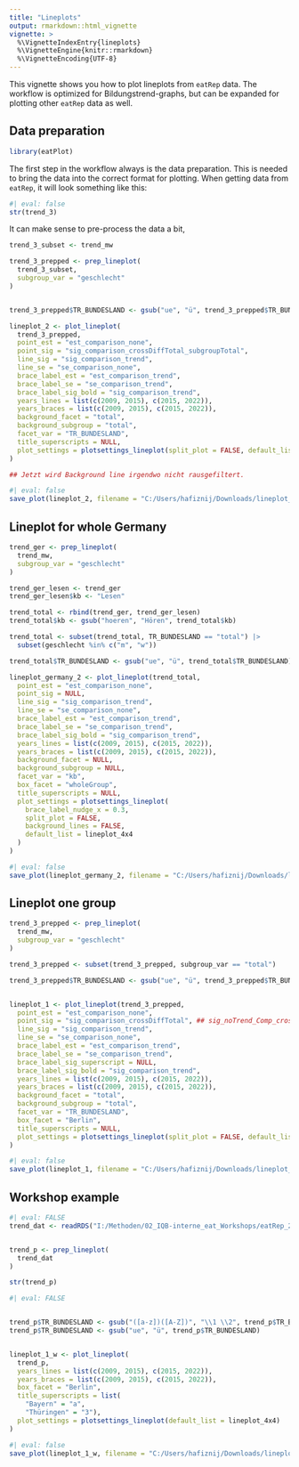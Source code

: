 ```yaml
---
title: "Lineplots"
output: rmarkdown::html_vignette
vignette: >
  %\VignetteIndexEntry{lineplots}
  %\VignetteEngine{knitr::rmarkdown}
  %\VignetteEncoding{UTF-8}
---
```


This vignette shows you how to plot lineplots from `eatRep` data. The workflow is optimized for Bildungstrend-graphs, but can be expanded for plotting other `eatRep` data as well. 

## Data preparation
```r
library(eatPlot)
```

The first step in the workflow always is the data preparation. This is needed to bring the data into the correct format for plotting. When getting data from `eatRep`, it will look something like this:

```r
#| eval: false
str(trend_3)
```

It can make sense to pre-process the data a bit, 


```r
trend_3_subset <- trend_mw

trend_3_prepped <- prep_lineplot(
  trend_3_subset,
  subgroup_var = "geschlecht"
)


trend_3_prepped$TR_BUNDESLAND <- gsub("ue", "ü", trend_3_prepped$TR_BUNDESLAND)
```


```r
lineplot_2 <- plot_lineplot(
  trend_3_prepped,
  point_est = "est_comparison_none",
  point_sig = "sig_comparison_crossDiffTotal_subgroupTotal",
  line_sig = "sig_comparison_trend",
  line_se = "se_comparison_none",
  brace_label_est = "est_comparison_trend",
  brace_label_se = "se_comparison_trend",
  brace_label_sig_bold = "sig_comparison_trend",
  years_lines = list(c(2009, 2015), c(2015, 2022)),
  years_braces = list(c(2009, 2015), c(2015, 2022)),
  background_facet = "total",
  background_subgroup = "total",
  facet_var = "TR_BUNDESLAND",
  title_superscripts = NULL,
  plot_settings = plotsettings_lineplot(split_plot = FALSE, default_list = lineplot_4x4)
)

## Jetzt wird Background line irgendwo nicht rausgefiltert. 
```

```r
#| eval: false
save_plot(lineplot_2, filename = "C:/Users/hafiznij/Downloads/lineplot_2_groups.pdf")
```


## Lineplot for whole Germany


```r
trend_ger <- prep_lineplot(
  trend_mw,
  subgroup_var = "geschlecht"
)

trend_ger_lesen <- trend_ger
trend_ger_lesen$kb <- "Lesen"

trend_total <- rbind(trend_ger, trend_ger_lesen)
trend_total$kb <- gsub("hoeren", "Hören", trend_total$kb)

trend_total <- subset(trend_total, TR_BUNDESLAND == "total") |>
  subset(geschlecht %in% c("m", "w"))

trend_total$TR_BUNDESLAND <- gsub("ue", "ü", trend_total$TR_BUNDESLAND)
```

```r
lineplot_germany_2 <- plot_lineplot(trend_total,
  point_est = "est_comparison_none",
  point_sig = NULL,
  line_sig = "sig_comparison_trend",
  line_se = "se_comparison_none",
  brace_label_est = "est_comparison_trend",
  brace_label_se = "se_comparison_trend",
  brace_label_sig_bold = "sig_comparison_trend",
  years_lines = list(c(2009, 2015), c(2015, 2022)),
  years_braces = list(c(2009, 2015), c(2015, 2022)),
  background_facet = NULL,
  background_subgroup = NULL,
  facet_var = "kb",
  box_facet = "wholeGroup",
  title_superscripts = NULL,
  plot_settings = plotsettings_lineplot(
    brace_label_nudge_x = 0.3,
    split_plot = FALSE,
    background_lines = FALSE,
    default_list = lineplot_4x4
  )
)
```

```r
#| eval: false
save_plot(lineplot_germany_2, filename = "C:/Users/hafiznij/Downloads/lineplot_deutschland.pdf", height = 226.2 / 4)
```


## Lineplot one group

```r
trend_3_prepped <- prep_lineplot(
  trend_mw,
  subgroup_var = "geschlecht"
)

trend_3_prepped <- subset(trend_3_prepped, subgroup_var == "total")

trend_3_prepped$TR_BUNDESLAND <- gsub("ue", "ü", trend_3_prepped$TR_BUNDESLAND)


lineplot_1 <- plot_lineplot(trend_3_prepped,
  point_est = "est_comparison_none",
  point_sig = "sig_comparison_crossDiffTotal", ## sig_noTrend_Comp_crossDiff_wholeGroup
  line_sig = "sig_comparison_trend",
  line_se = "se_comparison_none",
  brace_label_est = "est_comparison_trend",
  brace_label_se = "se_comparison_trend",
  brace_label_sig_superscript = NULL,
  brace_label_sig_bold = "sig_comparison_trend",
  years_lines = list(c(2009, 2015), c(2015, 2022)),
  years_braces = list(c(2009, 2015), c(2015, 2022)),
  background_facet = "total",
  background_subgroup = "total",
  facet_var = "TR_BUNDESLAND",
  box_facet = "Berlin",
  title_superscripts = NULL,
  plot_settings = plotsettings_lineplot(split_plot = FALSE, default_list = lineplot_4x4)
)
```

```r
#| eval: false
save_plot(lineplot_1, filename = "C:/Users/hafiznij/Downloads/lineplot_1_group.pdf")
```


## Workshop example
```r
#| eval: FALSE
trend_dat <- readRDS("I:/Methoden/02_IQB-interne_eat_Workshops/eatRep_2024/Beispieloutputs/04_meansAufbereitet.rds")


trend_p <- prep_lineplot(
  trend_dat
)

str(trend_p)
``` 


```r
#| eval: FALSE


trend_p$TR_BUNDESLAND <- gsub("([a-z])([A-Z])", "\\1 \\2", trend_p$TR_BUNDESLAND)
trend_p$TR_BUNDESLAND <- gsub("ue", "ü", trend_p$TR_BUNDESLAND)


lineplot_1_w <- plot_lineplot(
  trend_p,
  years_lines = list(c(2009, 2015), c(2015, 2022)),
  years_braces = list(c(2009, 2015), c(2015, 2022)),
  box_facet = "Berlin",
  title_superscripts = list(
    "Bayern" = "a",
    "Thüringen" = "3"),
  plot_settings = plotsettings_lineplot(default_list = lineplot_4x4)
)
```

```r
#| eval: false
save_plot(lineplot_1_w, filename = "C:/Users/hafiznij/Downloads/lineplot_1_group_workshop.pdf")
```
